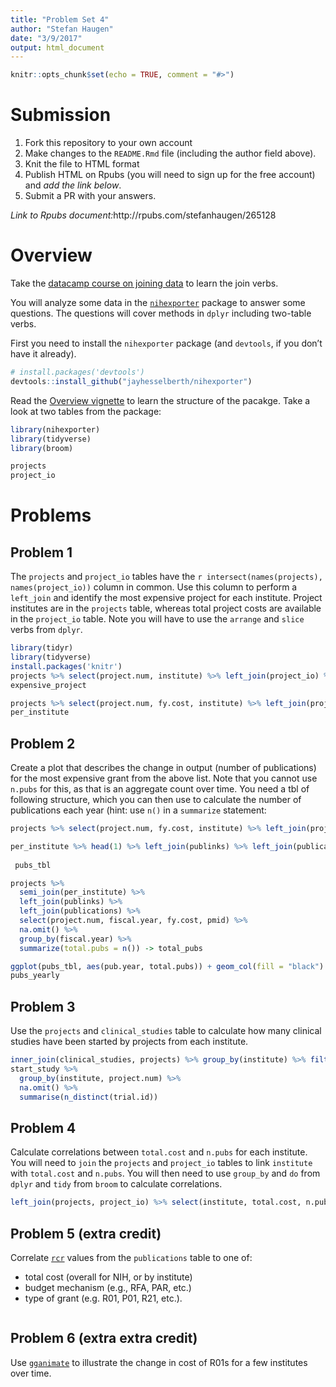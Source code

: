 ```yaml
---
title: "Problem Set 4"
author: "Stefan Haugen"
date: "3/9/2017"
output: html_document
---
```


```r
knitr::opts_chunk$set(echo = TRUE, comment = "#>")
```

# Submission

1. Fork this repository to your own account
1. Make changes to the `README.Rmd` file (including the author field above).
1. Knit the file to HTML format
1. Publish HTML on Rpubs (you will need to sign up for the free account) and *add the link below*.
1. Submit a PR with your answers.

*Link to Rpubs document:*http://rpubs.com/stefanhaugen/265128

# Overview

Take the [datacamp course on joining data](https://www.datacamp.com/courses/joining-data-in-r-with-dplyr) to learn the join verbs.

You will analyze some data in the [`nihexporter`](https://github.com/jayhesselberth/nihexporter) package to answer some questions. The questions will cover methods in `dplyr` including two-table verbs.

First you need to install the `nihexporter` package (and `devtools`, if you don't have it already).

```r
# install.packages('devtools')
devtools::install_github("jayhesselberth/nihexporter")
```

Read the [Overview vignette](http://jayhesselberth.github.io/nihexporter/articles/nihexporter.html) to learn the structure of the pacakge. Take a look at two tables from the package:

```r
library(nihexporter)
library(tidyverse)
library(broom)

projects
project_io
```

# Problems

## Problem 1

The `projects` and `project_io` tables have the `r intersect(names(projects), names(project_io))` column in common. Use this column to perform a `left_join` and identify the most expensive project for each institute. Project institutes are in the `projects` table, whereas total project costs are available in the `project_io` table. Note you will have to use the `arrange` and `slice` verbs from `dplyr`.

```r
library(tidyr)
library(tidyverse)
install.packages('knitr')
projects %>% select(project.num, institute) %>% left_join(project_io) %>% select(project.num, institute, total.cost) %>% group_by(institute) %>% arrange(desc(total.cost)) %>% slice(1:1) %>% arrange(desc(total.cost)) %>% ungroup() %>% slice(1:1) -> expensive_project
expensive_project

projects %>% select(project.num, fy.cost, institute) %>% left_join(project_io) %>% select(project.num, institute, fy.cost, total.cost) %>% group_by(institute) %>% arrange(desc(total.cost)) %>% slice(1:1) %>% arrange(desc(total.cost)) -> per_institute
per_institute


```

## Problem 2

Create a plot that describes the change in output (number of publications) for the most expensive grant from the above list. Note that you cannot use `n.pubs` for this, as that is an aggregate count over time. You need a tbl of following structure, which you can then use to calculate the number of publications each year (hint: use `n()` in a `summarize` statement:

```r
projects %>% select(project.num, fy.cost, institute) %>% left_join(project_io) %>% select(project.num, institute, fy.cost, total.cost) %>% group_by(institute) %>% arrange(desc(total.cost)) %>% slice(1:1) %>% arrange(desc(total.cost)) -> per_institute

per_institute %>% head(1) %>% left_join(publinks) %>% left_join(publications) %>% select(project.num, pub.year, fy.cost, total.cost, pmid) %>% na.omit() %>% select(project.num, institute, total.cost, pub.year, pmid) %>% group_by(project.num, institute, total.cost, pub.year) %>% summarize(total.pubs= n()) %>% na.omit() -> pubs_tbl
 
 pubs_tbl
```

```r
projects %>%
  semi_join(per_institute) %>%
  left_join(publinks) %>%
  left_join(publications) %>%
  select(project.num, fiscal.year, fy.cost, pmid) %>%
  na.omit() %>%
  group_by(fiscal.year) %>%
  summarize(total.pubs = n()) -> total_pubs

ggplot(pubs_tbl, aes(pub.year, total.pubs)) + geom_col(fill = "black") + xlab('Year of Publication') + ylab('Number of Publications') -> pubs_yearly
pubs_yearly
```

## Problem 3

Use the `projects` and `clinical_studies` table to calculate how many clinical studies have been started by projects from each institute.

```r

inner_join(clinical_studies, projects) %>% group_by(institute) %>% filter(study.status != "COMPLETED") -> start_study
start_study %>% 
  group_by(institute, project.num) %>% 
  na.omit() %>% 
  summarise(n_distinct(trial.id))
```

## Problem 4

Calculate correlations between `total.cost` and `n.pubs` for each institute. You will need to `join` the `projects` and `project_io` tables to link `institute` with `total.cost` and `n.pubs`. You will then need to use `group_by` and `do` from `dplyr` and `tidy` from `broom` to calculate correlations.

```r


left_join(projects, project_io) %>% select(institute, total.cost, n.pubs) %>% group_by(institute) %>% na.omit() %>% summarize(total.cost = sum(total.cost), sum_pubs = sum(n.pubs)) %>% do(tidy(cor(.$total.cost, .$sum_pubs)))

```

## Problem 5 (extra credit)

Correlate [`rcr`](https://icite.od.nih.gov/) values from the `publications` table to one of:

- total cost (overall for NIH, or by institute)
- budget mechanism (e.g., RFA, PAR, etc.)
- type of grant (e.g. R01, P01, R21, etc.). 

```r





```

## Problem 6 (extra extra credit)

Use [`gganimate`](https://github.com/dgrtwo/gganimate) to illustrate the change in cost of R01s for a few institutes over time.

```r
```
